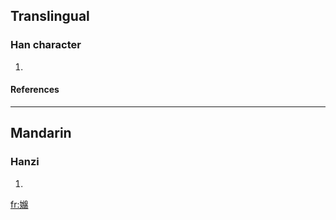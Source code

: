 ==Translingual==
===Han character===
{{Han char|rn=38|rad=女|as=14|sn=17|four=|canj=女女火月 (VVFB)}}
# {{defn|Han|sort=女14}}
====References====
{{Han ref|kx=0273.130|dkj=06837|hdz=21088.060|uh=5B35|ud=23349}}

----
==Mandarin==
===Hanzi===
{{cmn-hanzi|pin=[[mián]] (mian2)|wg=mien<sup>2</sup>}}
# {{defn|Mandarin}}

[[fr:嬵]]